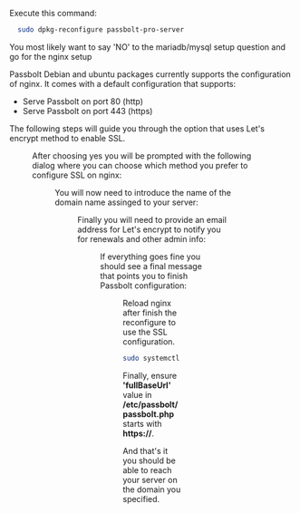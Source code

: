 
Execute this command:

```bash
  sudo dpkg-reconfigure passbolt-pro-server
```

You most likely want to say 'NO' to the mariadb/mysql setup question and go for the nginx setup

Passbolt Debian and ubuntu packages currently supports the configuration of nginx. It comes with a default configuration that supports:

- Serve Passbolt on port 80 (http)
- Serve Passbolt on port 443 (https)

The following steps will guide you through the option that uses Let's encrypt method to enable SSL.

<Figure
  src="/img/help/2020/05/debian-package/configure_nginx_pro.png"
  alt="Configure nginx dialog"
  caption="fig. Configure nginx dialog"
/>

After choosing yes you will be prompted with the following dialog where you can choose which method you prefer to configure SSL on nginx:

<Figure
  src="/img/help/2020/05/debian-package/nginx_choices_pro.png"
  alt="nginx SSL dialog"
  caption="fig. nginx SSL dialog"
/>

You will now need to introduce the name of the domain name assinged to your server:

<Figure
  src="/img/help/2020/05/debian-package/nginx_domain_pro.png"
  alt="nginx domain name"
  caption="fig. nginx domain name"
/>

Finally you will need to provide an email address for Let's encrypt to notify you for renewals and other admin info:

<Figure
  src="/img/help/2020/05/debian-package/lets_encrypt_email_pro.png"
  alt="lets encrypt admin email"
  caption="fig. lets encrypt admin email"
/>

If everything goes fine you should see a final message that points you to finish Passbolt configuration:

<Figure
  src="/img/help/2020/05/debian-package/success.png"
  alt="Success message"
  caption="fig. Success message"
/>

Reload nginx after finish the reconfigure to use the SSL configuration.

```bash
sudo systemctl reload nginx
```

Finally, ensure **'fullBaseUrl'** value in **/etc/passbolt/passbolt.php** starts with **https://**.

And that's it you should be able to reach your server on the domain you specified.
